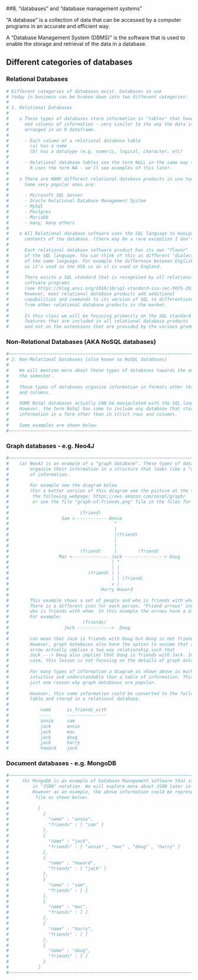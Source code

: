 ##<yrChapterNumber>8. </yrChapterNumber>  "databases" and "database management systems"

"A database" is a collection of data that can be accessed by a computer 
programs in an accurate and efficient way. 

A "Database Management System (DBMS)" is the software that is used to enable
the storage and retrieval of the data in a database. 

## Different categories of databases

### Relational Databases

```r
# Different categories of databases exist. Databases in use
# today in business can be broken down into two different categories:
#
# 1. Relational Databases
#    
#    o These types of databases store information in "tables" that have rows
#      and columns of information - very similar to the way the data is
#      arranged in an R dataframe.
# 
#      - Each column of a relational database table
#        (a) has a name
#        (b) has a datatype (e.g. numeric, logical, character, etc)
#     
#      - Relational database tables use the term NULL in the same way that 
#        R uses the term NA - we'll see examples of this later.
#
#    o There are MANY different relational database products in use today.
#      Some very popular ones are:
#
#      - Microsoft SQL Server
#      - Oracle Relational Database Management System
#      - MySql
#      - Postgres
#      - MariaDb
#      - many, many others
#
#    o All Relational database software uses the SQL language to manipulate the 
#      contents of the database. (there may be a rare exception I don't know about)
#
#      Each relational database software product has its own "flavor"
#      of the SQL language. You can think of this as different "dialects"
#      of the same language. For example the difference between English 
#      as it's used in the USA vs as it is used in England.
#
#      There exists a SQL standard that is recognized by all relational database
#      software programs
#      (see https://blog.ansi.org/2018/10/sql-standard-iso-iec-9075-2016-ansi-x3-135/#gref).
#      However, most relational database products add additional 
#      capabilities and commands to its version of SQL to differentiate it
#      from other relational database products in the market.
#
#      In this class we will be focusing primarily on the SQL standard
#      features that are included in all relational database products
#      and not on the extensions that are provided by the various products.
```

### Non-Relational Databases (AKA NoSQL databases)

```r
#~~~~~~~~~~~~~~~~~~~~~~~~~~~~~~~~~~~~~~~~~~~~~~~~~~~~~~~~~~~~~~~~~~~~~~~~~~~~~~
# 2. Non-Relational Databases (also known as NoSQL databases)
# 
#    We will mention more about these types of databases towards the end of 
#    the semester.
#
#    These types of databases organize information in formats other than rows
#    and columns. 
#
#    SOME NoSql databases actually CAN be manipulated with the SQL language.
#    However, the term NoSql has come to include any database that stores
#    information in a form other than in strict rows and columns.
#
#    Some examples are shown below.
#~~~~~~~~~~~~~~~~~~~~~~~~~~~~~~~~~~~~~~~~~~~~~~~~~~~~~~~~~~~~~~~~~~~~~~~~~~~~~~
```

### Graph databases - e.g. Neo4J

```r
#~~~~~~~~~~~~~~~~~~~~~~~~~~~~~~~~~~~~~~~~~~~~~~~~~~~~~~~~~~~~~~~~~~~~~~~~~~~~~~
#    (a) Neo4J is an example of a "graph database". These types of databases
#        organize their information in a structure that looks like a "web"
#        of information.
# 
#        For example see the diagram below
#        (For a better version of this diagram see the picture at the top of
#         the following webpage: https://aws.amazon.com/nosql/graph/
#         or see the file "graph-of-friends.png" file in the files for this lesson.)
#
#                           (friend)
#                    Sam <------------ Annie
#                                        ^
#                                        |
#                                        |(friend)
#                                        |
#                                        |
#                           (friend)     |        (friend)
#                   Mac <-------------- Jack ---------------> Doug
#                                       | ^
#                                       | |
#                              (friend) | | 
#                                       | | (friend)                
#                                       v |         
#                                   Harry Howard
#
#        This example shows a set of people and who is friends with whom.
#        There is a different icon for each person. "Friend arrows" indicate 
#        who is friends with whom. In this example the arrows have a direction.
#        For example:
#                            (friends)
#                     Jack ------------->  Doug   
#        
#        can mean that Jack is friends with Doug but Doug is not friends with Jack.
#        However, graph databases also have the option to assume that a one-way 
#        arrow actually implies a two way relationship such that
#        Jack ---> Doug also implies that Doug is friends with Jack. In any
#        case, this lesson is not focusing on the details of graph databases.
#
#        For many types of information a diagram as shown above is much more
#        intuitive and understandable than a table of information. This is
#        just one reason why graph databases are popular.
#
#        However, this same information could be converted to the following
#        table and stored in a relational database.
#
#            name      is_friends_with
#            ----      ---------------
#            annie     sam
#            jack      annie
#            jack      mac
#            jack      doug
#            jack      harry
#            howard    jack
```

### Document databases - e.g. MongoDB

```r
#~~~~~~~~~~~~~~~~~~~~~~~~~~~~~~~~~~~~~~~~~~~~~~~~~~~~~~~~~~~~~~~~~~~~~~~~~~~~~~
#     (b) MongoDb is an example of Database Management software that stores information
#         in "JSON" notation. We will explore more about JSON later in the semester.
#         However as an example, the above information could be represented in a JSON
#          file as shown below:
#
#           [
#             {
#               "name" : "annie",
#               "friends" : [ "sam" ]
#             },
#             {
#               "name" : "jack",
#               "friends" : [ "annie" , "mac" , "doug" , "harry" ]
#             },
#             {
#               "name" : "howard",
#               "friends" : [ "jack" ]
#             },
#             {
#               "name" : "sam",
#               "friends" : [ ]
#             },
#             {
#               "name" : "mac",
#               "friends" : [ ]
#             },
#             {
#               "name" : "harry",
#               "friends" : [ ]
#             },
#             {
#               "name" : "doug",
#               "friends" : [ ]
#             }
#           ]
#~~~~~~~~~~~~~~~~~~~~~~~~~~~~~~~~~~~~~~~~~~~~~~~~~~~~~~~~~~~~~~~~~~~~~~~~~~~~~~
```


